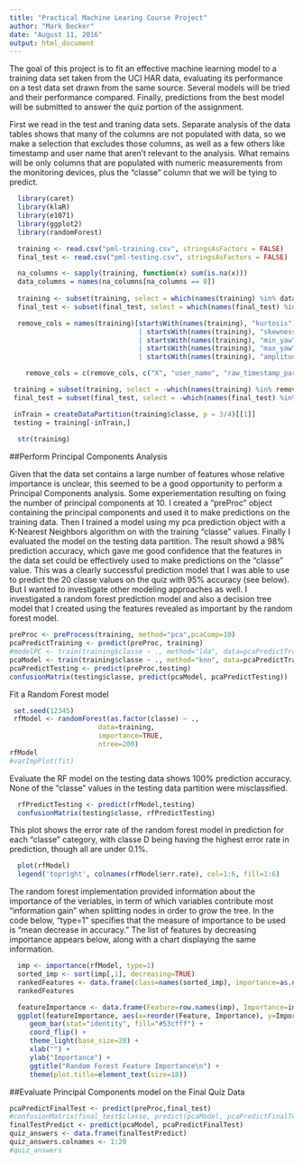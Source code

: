 ```yaml
---
title: "Practical Machine Learing Course Project"
author: "Mark Becker"
date: "August 11, 2016"
output: html_document
---
```

The goal of this project is to fit an effective machine learning model to a training data set taken from the UCI HAR data, evaluating its performance on a test data set drawn from the same source.  Several models will be tried and their performance compared.  Finally, predictions from the best model will be submitted to answer the quiz portion of the assignment.

First we read in the test and traning data sets. Separate analysis of the data tables shows that many of the columns are not populated with data, so we make a selection that excludes those columns, as well as a few others like timestamp and user name that aren't relevant to the analysis.  What remains will be only columns that are populated with numeric measurements from the monitoring devices, plus the "classe" column that we will be tying to predict.

```r
  library(caret)
  library(klaR)
  library(e1071)
  library(ggplot2)
  library(randomForest)

  training <- read.csv("pml-training.csv", stringsAsFactors = FALSE)
  final_test <- read.csv("pml-testing.csv", stringsAsFactors = FALSE)

  na_columns <- sapply(training, function(x) sum(is.na(x)))
  data_columns = names(na_columns[na_columns == 0])
  
  training <- subset(training, select = which(names(training) %in% data_columns))
  final_test <- subset(final_test, select = which(names(final_test) %in% data_columns))

  remove_cols = names(training)[startsWith(names(training), "kurtosis") 
                                | startsWith(names(training), "skewness")
                                | startsWith(names(training), "min_yaw")
                                | startsWith(names(training), "max_yaw")
                                | startsWith(names(training), "amplitude_yaw")]

    remove_cols = c(remove_cols, c("X", "user_name", "raw_timestamp_part_1", "raw_timestamp_part_2", "cvtd_timestamp", "new_window", "num_window"))

 training = subset(training, select = -which(names(training) %in% remove_cols))
 final_test = subset(final_test, select = -which(names(final_test) %in% remove_cols))

 inTrain = createDataPartition(training$classe, p = 3/4)[[1]]
 testing = training[-inTrain,]
 
  str(training)
```


##Perform Principal Components Analysis

Given that the data set contains a large number of features whose relative importance is unclear, this seemed to be a good opportunity to perform a Principal Components analysis.  Some experiementation resulting on fixing the number of principal components at 10.  I created a "preProc" object  containing the principal components and used it to make predictions on the training data.  Then I trained a model using my pca prediction object with a K-Nearest Neighbors algorithm on with the training "classe" values.  Finally I evaluated the model on the testing data partition. The result showd a 98% prediction accuracy, which gave me good confidence that the features in the data set could be effectively used to make predictions on the "classe" value.  This was a clearly successful prediction model that I was able to use to predict the 20 classe values on the quiz with 95% accuracy (see below).  But I wanted to investigate other modeling approaches as well.  I investigated a random forest prediction model and also a decision tree model that I created using the features revealed as important by the random forest model.

```r

preProc <- preProcess(training, method="pca",pcaComp=10)
pcaPredictTraining <- predict(preProc, training)
#modelPC <- train(training$classe ~ ., method="lda", data=pcaPredictTraining)
pcaModel <- train(training$classe ~ ., method="knn", data=pcaPredictTraining)
pcaPredictTesting <- predict(preProc,testing)
confusionMatrix(testing$classe, predict(pcaModel, pcaPredictTesting))


```


Fit a Random Forest model

```r
 set.seed(12345)
 rfModel <- randomForest(as.factor(classe) ~ .,
                      data=training, 
                      importance=TRUE, 
                      ntree=200)
rfModel
#varImpPlot(fit)
```

Evaluate the RF model on the testing data shows 100% prediction accuracy.  None of the "classe" values in the testing data partition 
were misclassified.

```r

  rfPredictTesting <- predict(rfModel,testing)
  confusionMatrix(testing$classe, rfPredictTesting)

```

This plot shows the error rate of the random forest model in prediction for each "classe" category, with classe D being having the highest error rate in prediction, though all are under 0.1%.

```r
  plot(rfModel)
  legend('topright', colnames(rfModel$err.rate), col=1:6, fill=1:6)

```

The random forest implementation provided information about the importance of the veriables, in term of which variables contribute
most "information gain" when splitting nodes in order to grow the tree.  In the code below, "type=1" specifies that the measure of importance to be used is "mean decrease in accuracy." The list of features by decreasing importance appears below, along with a chart displaying the same information.


```r

  imp <- importance(rfModel, type=1)
  sorted_imp <- sort(imp[,1], decreasing=TRUE)
  rankedFeatures <- data.frame(class=names(sorted_imp), importance=as.numeric(sorted_imp))
  rankedFeatures

```

```r
  featureImportance <- data.frame(Feature=row.names(imp), Importance=imp[,1])
  ggplot(featureImportance, aes(x=reorder(Feature, Importance), y=Importance)) +
     geom_bar(stat="identity", fill="#53cfff") +
     coord_flip() + 
     theme_light(base_size=20) +
     xlab("") +
     ylab("Importance") + 
     ggtitle("Random Forest Feature Importance\n") +
     theme(plot.title=element_text(size=18))
```

##Evaluate Principal Components model on the Final Quiz Data

```r

pcaPredictFinalTest <- predict(preProc,final_test)
#confusionMatrix(final_test$classe, predict(pcaModel, pcaPredictFinalTest))
finalTestPredict <- predict(pcaModel, pcaPredictFinalTest)
quiz_answers <- data.frame(finalTestPredict)
quiz_answers.colnames <- 1:20
#quiz_answers
```
